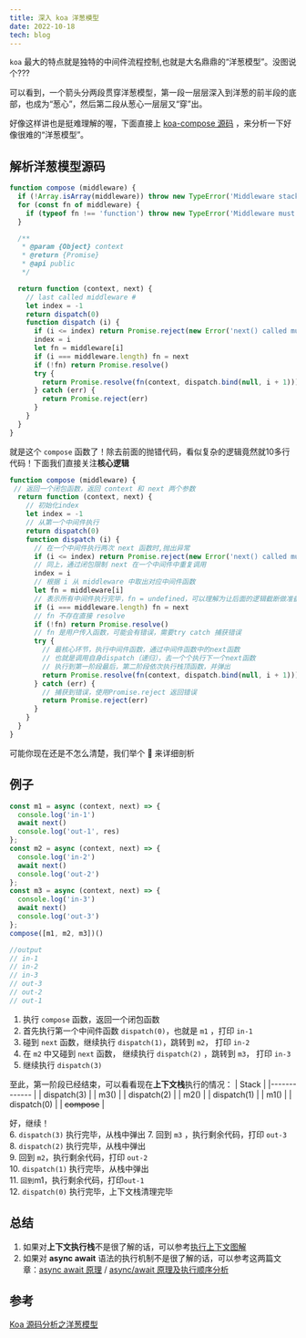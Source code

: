 ```yaml
---
title: 深入 koa 洋葱模型
date: 2022-10-18
tech: blog
---
```


`koa` 最大的特点就是独特的中间件流程控制,也就是大名鼎鼎的“洋葱模型”。没图说个???
<ImagePreview src='/img/onion.png' />

可以看到，一个箭头分两段贯穿洋葱模型，第一段一层层深入到洋葱的前半段的底部，也成为“葱心”，然后第二段从葱心一层层又“穿”出。  

好像这样讲也是挺难理解的喔，下面直接上 [koa-compose 源码](https://github.com/koajs/compose/blob/master/index.js) ，来分析一下好像很难的“洋葱模型”。
## 解析洋葱模型源码

```js
function compose (middleware) {
  if (!Array.isArray(middleware)) throw new TypeError('Middleware stack must be an array!')
  for (const fn of middleware) {
    if (typeof fn !== 'function') throw new TypeError('Middleware must be composed of functions!')
  }

  /**
   * @param {Object} context
   * @return {Promise}
   * @api public
   */

  return function (context, next) {
    // last called middleware #
    let index = -1
    return dispatch(0)
    function dispatch (i) {
      if (i <= index) return Promise.reject(new Error('next() called multiple times'))
      index = i
      let fn = middleware[i]
      if (i === middleware.length) fn = next
      if (!fn) return Promise.resolve()
      try {
        return Promise.resolve(fn(context, dispatch.bind(null, i + 1)))
      } catch (err) {
        return Promise.reject(err)
      }
    }
  }
}
```

就是这个 `compose` 函数了！除去前面的抛错代码，看似复杂的逻辑竟然就10多行代码！下面我们直接关注**核心逻辑**  
```js {22,23}
function compose (middleware) {
 // 返回一个闭包函数，返回 context 和 next 两个参数
  return function (context, next) {
    // 初始化index
    let index = -1
    // 从第一个中间件执行
    return dispatch(0)
    function dispatch (i) {
      // 在一个中间件执行两次 next 函数时,抛出异常
      if (i <= index) return Promise.reject(new Error('next() called multiple times'))
      // 同上，通过闭包限制 next 在一个中间件中重复调用
      index = i
      // 根据 i 从 middleware 中取出对应中间件函数
      let fn = middleware[i]
      // 表示所有中间件执行完毕，fn = undefined，可以理解为让后面的逻辑截断做准备
      if (i === middleware.length) fn = next
      // fn 不存在直接 resolve
      if (!fn) return Promise.resolve()
      // fn 是用户传入函数，可能会有错误，需要try catch 捕获错误
      try {
        // 最核心环节，执行中间件函数，通过中间件函数中的next函数
        // 也就是调用自身dispatch（递归），去一个个执行下一个next函数
        // 执行到第一阶段最后，第二阶段依次执行栈顶函数，并弹出
        return Promise.resolve(fn(context, dispatch.bind(null, i + 1)))
      } catch (err) {
        // 捕获到错误，使用Promise.reject 返回错误
        return Promise.reject(err)
      }
    }
  }
}
```
可能你现在还是不怎么清楚，我们举个 🌰 来详细剖析
## 例子
```js
const m1 = async (context, next) => {
  console.log('in-1')
  await next()
  console.log('out-1', res)
};
const m2 = async (context, next) => {
  console.log('in-2')
  await next()
  console.log('out-2')
};
const m3 = async (context, next) => {
  console.log('in-3')
  await next()
  console.log('out-3')
};
compose([m1, m2, m3])()

//output
// in-1
// in-2
// in-3
// out-3
// out-2
// out-1
```
1. 执行 `compose` 函数，返回一个闭包函数  
2. 首先执行第一个中间件函数 `dispatch(0)`，也就是 `m1` ，打印 `in-1`  
3. 碰到 `next` 函数，继续执行 `dispatch(1)`，跳转到 `m2`， 打印 `in-2`  
4. 在 `m2` 中又碰到 `next` 函数， 继续执行 `dispatch(2)` ，跳转到 `m3`， 打印 `in-3`  
5. 继续执行 `dispatch(3)`  

至此，第一阶段已经结束，可以看看现在**上下文栈**执行的情况： 
| Stack        |
|------------- |
| dispatch(3)  |
| m3()         |
| dispatch(2)  |
| m2()         |
| dispatch(1)  |
| m1()         |
| dispatch(0)  |
| ~~compose~~  |

好，继续！  
6. `dispatch(3)` 执行完毕，从栈中弹出
7. 回到 `m3` ，执行剩余代码，打印 `out-3`  
8. `dispatch(2)` 执行完毕，从栈中弹出  
9. 回到 `m2`，执行剩余代码，打印 `out-2`  
10. `dispatch(1)` 执行完毕，从栈中弹出  
11. `回到`m1，执行剩余代码，打印`out-1`  
12. `dispatch(0)` 执行完毕，上下文栈清理完毕  
## 总结
1. 如果对**上下文执行栈**不是很了解的话，可以参考[执行上下文图解](https://www.jianshu.com/p/a6d37c77e8db)  
2. 如果对 **async await** 语法的执行机制不是很了解的话，可以参考这两篇文章：[async await 原理](https://juejin.cn/post/7007031572238958629) / [async/await 原理及执行顺序分析](https://juejin.cn/post/6844903988584775693)  

## 参考
[Koa 源码分析之洋葱模型](https://github.com/webfansplz/article/issues/10)
